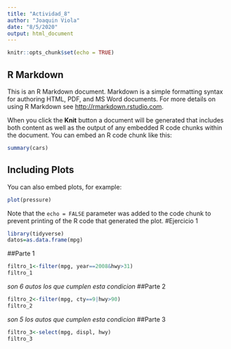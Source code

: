 ```yaml
---
title: "Actividad_8"
author: "Joaquin Viola"
date: "8/5/2020"
output: html_document
---
```


```r
knitr::opts_chunk$set(echo = TRUE)
```

## R Markdown

This is an R Markdown document. Markdown is a simple formatting syntax for authoring HTML, PDF, and MS Word documents. For more details on using R Markdown see <http://rmarkdown.rstudio.com>.

When you click the **Knit** button a document will be generated that includes both content as well as the output of any embedded R code chunks within the document. You can embed an R code chunk like this:

```r
summary(cars)
```

## Including Plots

You can also embed plots, for example:

```r
plot(pressure)
```

Note that the `echo = FALSE` parameter was added to the code chunk to prevent printing of the R code that generated the plot.
#Ejercicio 1
```r
library(tidyverse)
datos=as.data.frame(mpg)
```
##Parte 1
```r
filtro_1<-filter(mpg, year==2008&hwy>31)
filtro_1
```
*son 6 autos los que cumplen esta condicion*
##Parte 2
```r
filtro_2<-filter(mpg, cty==9|hwy>90)
filtro_2
```
*son 5 los autos que cumplen esta condicion*
##Parte 3
```r
filtro_3<-select(mpg, displ, hwy)
filtro_3
```
